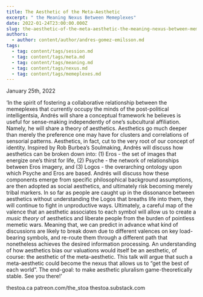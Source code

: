 ```yaml
---
title: The Aesthetic of the Meta-Aesthetic
excerpt: " the Meaning Nexus Between Memeplexes"
date: 2022-01-24T23:00:00.000Z
slug: the-aesthetic-of-the-meta-aesthetic-the-meaning-nexus-between-memeplexes
authors:
  - author: content/author/andres-gomez-emilsson.md
tags:
  - tag: content/tags/session.md
  - tag: content/tags/meta.md
  - tag: content/tags/meaning.md
  - tag: content/tags/nexus.md
  - tag: content/tags/memeplexes.md
---
```


January 25th, 2022

‘In the spirit of fostering a collaborative relationship between the memeplexes that currently occupy the minds of the post-political intelligentsia, Andrés will share a conceptual framework he believes is useful for sense-making independently of one’s subcultural affiliation. Namely, he will share a theory of aesthetics. Aesthetics go much deeper than merely the preference one may have for clusters and correlations of sensorial patterns. Aesthetics, in fact, cut to the very root of our concept of identity. Inspired by Rob Burbea’s Soulmaking, Andrés will discuss how aesthetics can be broken down into: (1) Eros - the set of images that energize one’s thirst for life, (2) Psyche - the network of relationships between Eros imagery, and (3) Logos - the overarching ontology upon which Psyche and Eros are based. Andrés will discuss how these components emerge from specific philosophical background assumptions, are then adopted as social aesthetics, and ultimately risk becoming merely tribal markers. In so far as people are caught up in the dissonance between aesthetics without understanding the Logos that breaths life into them, they will continue to fight in unproductive ways. Ultimately, a careful map of the valence that an aesthetic associates to each symbol will allow us to create a *music theory* of aesthetics and liberate people from the burden of pointless memetic wars. Meaning that, we can predict in advance what kind of discussions are likely to break down due to different valences on key load-bearing symbols, and re-route them through a different path that nonetheless achieves the desired information processing. An understanding of how aesthetics bias our valuations would itself be an aesthetic, of course: the aesthetic of the meta-aesthetic. This talk will argue that such a meta-aesthetic could become the nexus that allows us to “get the best of each world”. The end-goal: to make aesthetic pluralism game-theoretically stable. See you there!’

thestoa.ca
patreon.com/the_stoa
thestoa.substack.com
